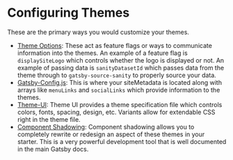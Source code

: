 <SEO
  title="Configuring Themes"
  description="Gatsby Theme Catalyst was built from the ground up to be highly configurable and extendable. Feature flags and a theme specification are used throughout. Gatsby Theme Catalyst is an opinionated set of integrated themes and starters to accelerate your next Gatsby project."
/>

# Configuring Themes

These are the primary ways you would customize your themes.

- [Theme Options](/docs/theme-options): These act as feature flags or ways to communicate information into the themes. An example of a feature flag is `displaySiteLogo` which controls whether the logo is displayed or not. An example of passing data is `sanityDatasetId` which passes data from the theme through to `gatsby-source-sanity` to properly source your data.
- [Gatsby-Config.js](/docs/gatsby-config): This is where your siteMetadata is located along with arrays like `menuLinks` and `socialLinks` which provide information to the themes.
- [Theme-UI](docs/theme-ui): Theme UI provides a theme specification file which controls colors, fonts, spacing, design, etc. Variants allow for extendable CSS right in the theme file.
- [Component Shadowing](docs/component-shadowing): Component shadowing allows you to completely rewrite or redesign an aspect of these themes in your starter. This is a very powerful development tool that is well documented in the main Gatsby docs.
